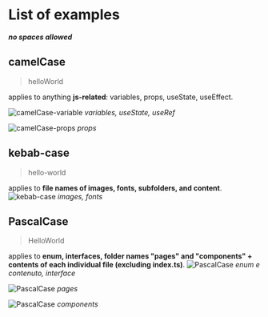 # List of examples

_**no spaces allowed**_

## camelCase

> helloWorld

applies to anything **js-related**: variables, props, useState, useEffect.

![camelCase-variable](../../../images/code-conventions/general-conventions/camel-case-var.png)
_variables, useState, useRef_

![camelCase-props](../../../images/code-conventions/general-conventions/camel-case-props.png)
_props_

## kebab-case

> hello-world

applies to **file names of images, fonts, subfolders, and content**.
![kebab-case](../../../images/code-conventions/general-conventions/kebab-case.png)
_images, fonts_

## PascalCase

> HelloWorld

applies to **enum, interfaces, folder names "pages" and "components" + contents of each individual file (excluding index.ts)**.
![PascalCase](../../../images/code-conventions/general-conventions/pascal-case-enum-interface.png)
_enum e contenuto, interface_

![PascalCase](../../../images/code-conventions/general-conventions/pascal-case-pages.png)
_pages_

![PascalCase](../../../images/code-conventions/general-conventions/pascal-case-comps.png)
_components_

